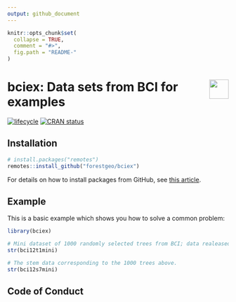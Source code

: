 ```yaml
---
output: github_document
---
```


<!-- Don't edit README.md; instead, please edit README.Rmd -->

```r
knitr::opts_chunk$set(
  collapse = TRUE,
  comment = "#>",
  fig.path = "README-"
)
```

# <img src="https://i.imgur.com/39pvr4n.png" align="right" height=44 /> bciex: Data sets from BCI for examples

[![lifecycle](https://img.shields.io/badge/lifecycle-experimental-orange.svg)](https://www.tidyverse.org/lifecycle/#experimental)
[![CRAN status](http://www.r-pkg.org/badges/version/bciex)](https://cran.r-project.org/package=bciex)

## Installation

```r
# install.packages("remotes")
remotes::install_github("forestgeo/bciex")
```

For details on how to install packages from GitHub, see [this article](https://goo.gl/dQKEeg).

## Example

This is a basic example which shows you how to solve a common problem:

```r
library(bciex)

# Mini dataset of 1000 randomly selected trees from BCI; data realeased in 2012
str(bci12t1mini)

# The stem data corresponding to the 1000 trees above.
str(bci12s7mini)
```

## Code of Conduct
